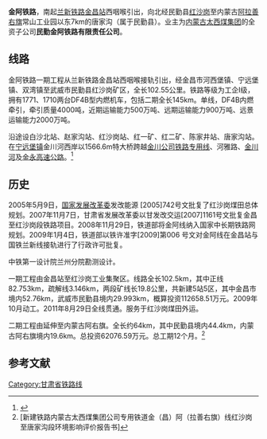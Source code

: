 '''金阿铁路'''，南起[[兰新铁路|兰新铁路]][[金昌站|金昌站]]西咽喉引出，向北经民勤县[[红沙岗镇|红沙岗]]至内蒙古[[阿拉善右旗|阿拉善右旗]]常山工业园以东7km的唐家沟（属于民勤县）。业主为[[内蒙古太西煤集团|内蒙古太西煤集团]]的全资子公司'''民勤金阿铁路有限责任公司'''。
==线路==
金阿铁路一期工程从兰新铁路金昌站西咽喉接轨引出，经金昌市河西堡镇、宁远堡镇、双湾镇至武威市民勤县红沙岗矿区，全长102.55公里。铁路等级为工企Ⅰ级，拥有1771、1710两台DF4B型内燃机车，包括二期全长145km。单线，DF4B内燃牵引，牵引质量4000吨，近期运输能力500万吨、远期运输能力900万吨、远景运输能力2000万吨。

沿途设白沙北站、赵家沟站、红沙岗站、红一矿、红二矿、陈家井站、唐家沟站。在[[宁远堡镇|宁远堡镇]]金川河西岸以1566.6m特大桥跨越[[金川公司铁路专用线|金川公司铁路专用线]]、河雅路、[[金川河|金川河]]及[[金永高速公路|金永高速公路]]。<ref>{{Cite web |url=http://mqxww.minqin.gov.cn/Item/16891.aspx |title=金阿铁路二期工程提上日程进入可研阶段 |access-date=2014-11-07 |archive-url=https://web.archive.org/web/20141107192948/http://mqxww.minqin.gov.cn/Item/16891.aspx |archive-date=2014-11-07 |dead-url=yes }}</ref>

==历史==
2005年5月9日，[[国家发展改革委|国家发展改革委]]发改能源 [2005]742号文批复了红沙岗煤田总体规划。2007年11月7日，甘肃省发展改革委以甘发改交运[2007]1161号文批复金昌至红沙岗段铁路项目。2008年11月29日，铁道部将金阿线纳入国家中长期铁路网规划。2009年1月4日，铁道部以铁许准字[2009]第006 号文对金阿线在金昌站与国铁兰新线接轨进行了行政许可批复。

中铁第一设计院兰州分院勘测设计。

一期工程由金昌站至红沙岗工业集聚区。线路全长102.5km，其中正线82.753km，疏解线3.146km，两段矿线长19.8公里，共新建5站5区，其中金昌市境内52.76km，武威市民勤县境内29.993km，概算投资112658.51万元。2009年10月动工。2011年8月29日全线贯通。服务于红沙岗煤田外运。

二期工程由延伸至内蒙古阿右旗。全长约64km，其中民勤县境内44.4km，内蒙古阿右旗境内19.6km。总投资62076.59万元。总工期12个月。<ref>[新建铁路内蒙古太西煤集团公司专用铁道金（昌）阿（拉善右旗）线红沙岗至唐家沟段环境影响评价报告书]</ref>

==参考文献==
<references/>
{{中国铁路}}

[[Category:甘肃省铁路线|Category:甘肃省铁路线]]